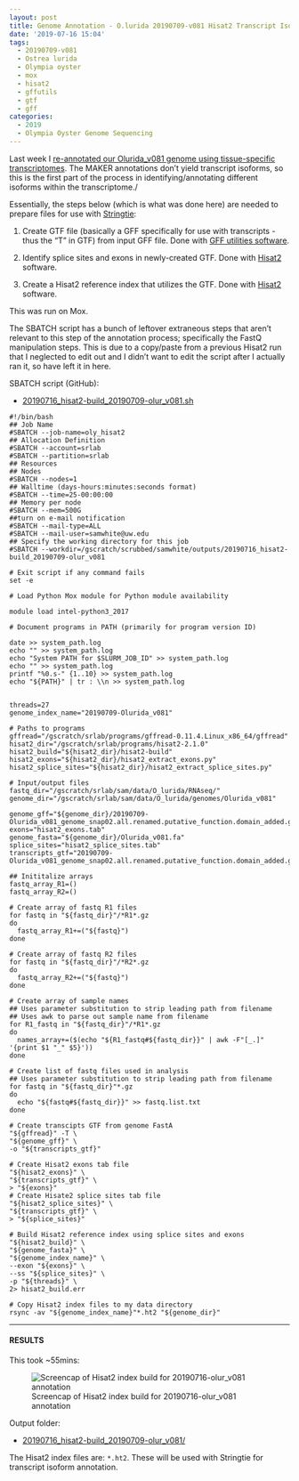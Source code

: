 ```yaml
---
layout: post
title: Genome Annotation - O.lurida 20190709-v081 Hisat2 Transcript Isoform Index
date: '2019-07-16 15:04'
tags:
  - 20190709-v081
  - Ostrea lurida
  - Olympia oyster
  - mox
  - hisat2
  - gffutils
  - gtf
  - gff
categories:
  - 2019
  - Olympia Oyster Genome Sequencing
---
```

Last week I [re-annotated our Olurida_v081 genome using tissue-specific transcriptomes](https://robertslab.github.io/sams-notebook/posts/2019/2019-07-09-Genome-Annotation-Olurida_v081-with-MAKER-and-Tissue-specific-Transcriptomes-on-Mox.html). The MAKER annotations don't yield transcript isoforms, so this is the first part of the process in identifying/annotating different isoforms within the transcriptome./

Essentially, the steps below (which is what was done here) are needed to prepare files for use with [Stringtie](https://ccb.jhu.edu/software/stringtie/index.shtml):

1. Create GTF file (basically a GFF specifically for use with transcripts - thus the "T" in GTF) from input GFF file. Done with [GFF utilities software](http://ccb.jhu.edu/software/stringtie/gff.shtml).

2. Identify splice sites and exons in newly-created GTF. Done with [Hisat2](https://ccb.jhu.edu/software/hisat2/manual.shtml) software.

3. Create a Hisat2 reference index that utilizes the GTF. Done with [Hisat2](https://ccb.jhu.edu/software/hisat2/manual.shtml) software.

This was run on Mox.

The SBATCH script has a bunch of leftover extraneous steps that aren't relevant to this step of the annotation process; specifically the FastQ manipulation steps. This is due to a copy/paste from a previous Hisat2 run that I neglected to edit out and I didn't want to edit the script after I actually ran it, so have left it in here.

SBATCH script (GitHub):

- [20190716_hisat2-build_20190709-olur_v081.sh](https://github.com/RobertsLab/sams-notebook/blob/master/sbatch_scripts/20190716_hisat2-build_20190709-olur_v081.sh)

```shell
#!/bin/bash
## Job Name
#SBATCH --job-name=oly_hisat2
## Allocation Definition
#SBATCH --account=srlab
#SBATCH --partition=srlab
## Resources
## Nodes
#SBATCH --nodes=1
## Walltime (days-hours:minutes:seconds format)
#SBATCH --time=25-00:00:00
## Memory per node
#SBATCH --mem=500G
##turn on e-mail notification
#SBATCH --mail-type=ALL
#SBATCH --mail-user=samwhite@uw.edu
## Specify the working directory for this job
#SBATCH --workdir=/gscratch/scrubbed/samwhite/outputs/20190716_hisat2-build_20190709-olur_v081

# Exit script if any command fails
set -e

# Load Python Mox module for Python module availability

module load intel-python3_2017

# Document programs in PATH (primarily for program version ID)

date >> system_path.log
echo "" >> system_path.log
echo "System PATH for $SLURM_JOB_ID" >> system_path.log
echo "" >> system_path.log
printf "%0.s-" {1..10} >> system_path.log
echo "${PATH}" | tr : \\n >> system_path.log


threads=27
genome_index_name="20190709-Olurida_v081"

# Paths to programs
gffread="/gscratch/srlab/programs/gffread-0.11.4.Linux_x86_64/gffread"
hisat2_dir="/gscratch/srlab/programs/hisat2-2.1.0"
hisat2_build="${hisat2_dir}/hisat2-build"
hisat2_exons="${hisat2_dir}/hisat2_extract_exons.py"
hisat2_splice_sites="${hisat2_dir}/hisat2_extract_splice_sites.py"

# Input/output files
fastq_dir="/gscratch/srlab/sam/data/O_lurida/RNAseq/"
genome_dir="/gscratch/srlab/sam/data/O_lurida/genomes/Olurida_v081"

genome_gff="${genome_dir}/20190709-Olurida_v081_genome_snap02.all.renamed.putative_function.domain_added.gff"
exons="hisat2_exons.tab"
genome_fasta="${genome_dir}/Olurida_v081.fa"
splice_sites="hisat2_splice_sites.tab"
transcripts_gtf="20190709-Olurida_v081_genome_snap02.all.renamed.putative_function.domain_added.gtf"

## Inititalize arrays
fastq_array_R1=()
fastq_array_R2=()

# Create array of fastq R1 files
for fastq in "${fastq_dir}"/*R1*.gz
do
  fastq_array_R1+=("${fastq}")
done

# Create array of fastq R2 files
for fastq in "${fastq_dir}"/*R2*.gz
do
  fastq_array_R2+=("${fastq}")
done

# Create array of sample names
## Uses parameter substitution to strip leading path from filename
## Uses awk to parse out sample name from filename
for R1_fastq in "${fastq_dir}"/*R1*.gz
do
  names_array+=($(echo "${R1_fastq#${fastq_dir}}" | awk -F"[_.]" '{print $1 "_" $5}'))
done

# Create list of fastq files used in analysis
## Uses parameter substitution to strip leading path from filename
for fastq in "${fastq_dir}"*.gz
do
  echo "${fastq#${fastq_dir}}" >> fastq.list.txt
done

# Create transcipts GTF from genome FastA
"${gffread}" -T \
"${genome_gff}" \
-o "${transcripts_gtf}"

# Create Hisat2 exons tab file
"${hisat2_exons}" \
"${transcripts_gtf}" \
> "${exons}"
# Create Hisate2 splice sites tab file
"${hisat2_splice_sites}" \
"${transcripts_gtf}" \
> "${splice_sites}"

# Build Hisat2 reference index using splice sites and exons
"${hisat2_build}" \
"${genome_fasta}" \
"${genome_index_name}" \
--exon "${exons}" \
--ss "${splice_sites}" \
-p "${threads}" \
2> hisat2_build.err

# Copy Hisat2 index files to my data directory
rsync -av "${genome_index_name}"*.ht2 "${genome_dir}"
```

---

#### RESULTS

This took ~55mins:

![Screencap of Hisat2 index build for 20190716-olur_v081 annotation](https://github.com/RobertsLab/sams-notebook/blob/master/images/screencaps/20190716_hisat2_build_20190716-olur_v081_runtime.png?raw=true)

Output folder:

- [20190716_hisat2-build_20190709-olur_v081/](https://gannet.fish.washington.edu/Atumefaciens/20190716_hisat2-build_20190709-olur_v081/)

The Hisat2 index files are: `*.ht2`. These will be used with Stringtie for transcript isoform annotation.

